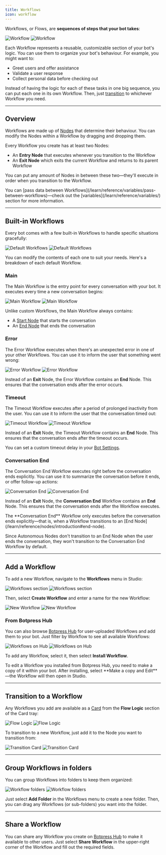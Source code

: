 ```yaml
---
title: Workflows
icon: workflow
---
```


<Icon icon="workflow" /> Workflows, or Flows, are **sequences of steps that your bot takes**:

<Frame>
  <img alt="Workflow" className="block dark:hidden" src="./assets/workflow.png" />
  <img alt="Workflow" className="hidden dark:block" src="./assets/workflow-dark.png" />
</Frame>

Each Workflow represents a reusable, customizable section of your bot's logic. You can use them to organize your bot's behaviour. For example, you might want to:

- Greet users and offer assistance
- Validate a user response
- Collect personal data before checking out

Instead of having the logic for each of these tasks in one big sequence, you can put each one in its own Workflow. Then, just [transition](#transition-to-a-workflow) to whichever Workflow you need.

---

## Overview

Workflows are made up of [Nodes](/learn/reference/nodes/) that determine their behaviour. You can modify the Nodes within a Workflow by dragging and dropping them.

Every Workflow you create has at least two Nodes:

- An **Entry Node** that executes whenever you transition to the Workflow
- An **Exit Node** which exits the current Workflow and returns to its parent Workflow

You can put any amount of Nodes in between these two—they'll execute in order when you transition to the Workflow.

<Note>
  You can [pass data between Workflows](/learn/reference/variables/pass-between-workflows)—check out the
  [variables](/learn/reference/variables/) section for more information.
</Note>

---

## Built-in Workflows

Every bot comes with a few built-in Workflows to handle specific situations gracefully:

<Frame>
  <img alt="Default Workflows" className="block dark:hidden" src="./assets/default-workflows.png" />
  <img alt="Default Workflows" className="hidden dark:block" src="./assets/default-workflows-dark.png" />
</Frame>

You can modify the contents of each one to suit your needs. Here's a breakdown of each default Workflow.

### Main

The Main Workflow is the entry point for every conversation with your bot. It executes every time a new conversation begins:

<Frame>
  <img alt="Main Workflow" className="block dark:hidden" src="./assets/main-workflow.png" />
  <img alt="Main Workflow" className="hidden dark:block" src="./assets/main-workflow-dark.png" />
</Frame>

Unlike custom Workflows, the Main Workflow always contains:

- A [Start Node](/learn/reference/nodes/introduction#start-node) that starts the conversation
- An [End Node](/learn/reference/nodes/introduction#end-node) that ends the conversation

### Error

The Error Workflow executes when there's an unexpected error in one of your other Workflows. You can use it to inform the user that something went wrong:

<Frame>
  <img alt="Error Workflow" className="block dark:hidden" src="./assets/error-workflow.png" />
  <img alt="Error Workflow" className="hidden dark:block" src="./assets/error-workflow-dark.png" />
</Frame>

Instead of an **Exit** Node, the Error Workflow contains an **End** Node. This ensures that the conversation ends after the error occurs.

### Timeout

The Timeout Workflow executes after a period of prolonged inactivity from the user. You can use it to inform the user that the conversation timed out:

<Frame>
  <img alt="Timeout Workflow" className="block dark:hidden" src="./assets/timeout-workflow.png" />
  <img alt="Timeout Workflow" className="hidden dark:block" src="./assets/timeout-workflow-dark.png" />
</Frame>

Instead of an **Exit** Node, the Timeout Workflow contains an **End** Node. This ensures that the conversation ends after the timeout occurs.

<Tip>You can set a custom timeout delay in your [Bot Settings](/learn/reference/chatbot-settings).</Tip>

### Conversation End

The Conversation End Workflow executes right before the conversation ends explicitly. You can use it to summarize the conversation before it ends, or offer follow-up actions:

<Frame>
  <img alt="Conversation End" className="block dark:hidden" src="./assets/end-workflow.png" />
  <img alt="Conversation End" className="hidden dark:block" src="./assets/end-workflow-dark.png" />
</Frame>

Instead of an **Exit** Node, the **Conversation End** Workflow contains an **End** Node. This ensures that the conversation ends after the Workflow executes.

<Note>
  The **Conversation End** Workflow only executes before the conversation ends explicitly—that is, when a Workflow transitions to an [End Node](/learn/reference/nodes/introduction#end-node).

Since Autonomous Nodes don't transition to an End Node when the user ends the conversation, they won't transition to the Conversation End Workflow by default.

</Note>

---

## Add a Workflow

To add a new Workflow, navigate to the **Workflows** menu in Studio:

<Frame>
  <img alt="Workflows section" className="block dark:hidden" src="./assets/workflows-menu.png" />
  <img alt="Workflows section" className="hidden dark:block" src="./assets/workflows-menu-dark.png" />
</Frame>

Then, select **Create Workflow** and enter a name for the new Workflow:

<Frame>
  <img alt="New Workflow" className="block dark:hidden" src="./assets/new-workflow.png" />
  <img alt="New Workflow" className="hidden dark:block" src="./assets/new-workflow-dark.png" />
</Frame>

### From Botpress Hub

You can also browse [Botpress Hub](/integrations/get-started/botpress-hub) for user-uploaded Workflows and add them to your bot. Just filter by Workflow to see all available Workflows:

<Frame>
  <img alt="Workflows on Hub" className="block dark:hidden" src="./assets/workflows-hub.png" />
  <img alt="Workflows on Hub" className="hidden dark:block" src="./assets/workflows-hub-dark.png" />
</Frame>

To add any Workflow, select it, then select **Install Workflow**.

<Tip>
  To edit a Workflow you installed from Botpress Hub, you need to make a copy of it within your bot. After installing,
  select **Make a copy and Edit**—the Workflow will then open in Studio.
</Tip>

---

## Transition to a Workflow

Any Workflows you add are available as a [Card](/learn/reference/cards/) from the **Flow Logic** section of the Card tray:

<Frame>
  <img alt="Flow Logic" className="block dark:hidden" src="./assets/flow-logic.png" />
  <img alt="Flow Logic" className="hidden dark:block" src="./assets/flow-logic-dark.png" />
</Frame>

To transition to a new Workflow, just add it to the Node you want to transition from:

<Frame>
  <img alt="Transition Card" className="block dark:hidden" src="./assets/transition-card.png" />
  <img alt="Transition Card" className="hidden dark:block" src="./assets/transition-card-dark.png" />
</Frame>

---

## Group Workflows in folders

You can group Workflows into folders to keep them organized:

<Frame>
  <img alt="Workflow folders" className="block dark:hidden" src="./assets/workflow-folders.png" />
  <img alt="Workflow folders" className="hidden dark:block" src="./assets/workflow-folders-dark.png" />
</Frame>

Just select **Add Folder** in the Workflows menu to create a new folder. Then, you can drag any Workflows (or sub-folders) you want into the folder.

---

## Share a Workflow

You can share any Workflow you create on [Botpress Hub](/integrations/get-started/botpress-hub) to make it available to other users. Just select **Share Workflow** <Icon icon="external-link"/> in the upper-right corner of the Workflow and fill out the required fields.
